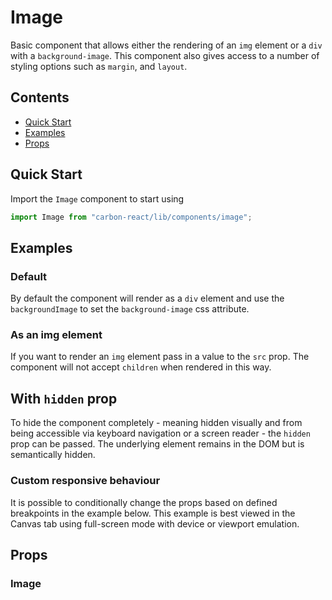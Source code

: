 



<Meta title="Image" />

# Image

Basic component that allows either the rendering of an `img` element or a `div` with a `background-image`. This component
also gives access to a number of styling options such as `margin`, and `layout`.

## Contents

- [Quick Start](#quick-start)
- [Examples](#examples)
- [Props](#props)

## Quick Start

Import the `Image` component to start using

```javascript
import Image from "carbon-react/lib/components/image";
```

## Examples

### Default

By default the component will render as a `div` element and use the `backgroundImage` to set the `background-image`
css attribute.

<Canvas>
  <Story name="default" story={stories.DefaultStory} />
</Canvas>

### As an img element

If you want to render an `img` element pass in a value to the `src` prop. The component will not accept `children` when
rendered in this way.

<Canvas>
  <Story name="as an img" story={stories.AsAnImg} />
</Canvas>

## With `hidden` prop

To hide the component completely - meaning hidden visually and from being accessible via keyboard navigation or a screen reader - the `hidden` prop can be passed. The underlying element remains in the DOM but is semantically hidden.

<Canvas>
  <Story name="with hidden prop" story={stories.WithHiddenProp} />
</Canvas>

### Custom responsive behaviour

It is possible to conditionally change the props based on defined breakpoints in the example below. This example is best
viewed in the Canvas tab using full-screen mode with device or viewport emulation.

<Canvas>
  <Story
    name="custom responsive behaviour"
    story={stories.CustomResponsiveBehaviour}
  />
</Canvas>

## Props

### Image

<StyledSystemProps of={Image} margin layout background noHeader />

